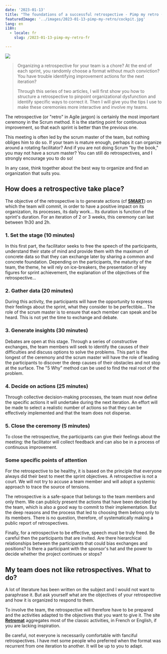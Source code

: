 ```yaml
---
date: '2023-01-13'
title: "The foundations of a successful retrospective - Pimp my retro (1/2)"
featuredImage: '../images/2023-01-13-pimp-my-retro/cockpit.jpg'
lang: en
i18n:
  - locale: fr
    slug: /2023-01-13-pimp-my-retro-fr

---
```


<Image align="right" caption="Photo by Samuele Errico">

![](../images/2023-01-13-pimp-my-retro/cockpit.jpg)

</Image>

> Organizing a retrospective for your team is a chore? At the end of each sprint, you randomly choose a format without much conviction? You have trouble identifying improvement actions for the next iteration?
> 
> Through this series of two articles, I will first show you how to structure a retrospective to pinpoint organizational dysfunction and identify specific ways to correct it. Then I will give you the tips I use to make these ceremonies more interactive and involve my teams.

The retrospective (or "retro" in Agile jargon) is certainly the most important ceremony in the Scrum method. It is the starting point for continuous improvement, so that each sprint is better than the previous one.

This meeting is often led by the scrum master of the team, but nothing obliges him to do so. If your team is mature enough, perhaps it can organize around a rotating facilitator? And if you are not doing Scrum "by the book," you may not have a scrum master? You can still do retrospectives, and I strongly encourage you to do so!

In any case, think together about the best way to organize and find an organization that suits you.

## **How does a retrospective take place?**

The objective of the retrospective is to generate actions (cf **[SMART](https://fr.wikipedia.org/wiki/Objectifs_et_indicateurs_SMART)**) on which the team will commit, in order to have a positive impact on its organization, its processes, its daily work... Its duration is function of the sprint's duration. For an iteration of 2 or 3 weeks, this ceremony can last between 1h30 and 2h.

### 1. Set the stage (10 minutes)

In this first part, the facilitator seeks to free the speech of the participants, understand their state of mind and provide them with the maximum of concrete data so that they can exchange later by sharing a common and concrete foundation. Depending on the participants, the maturity of the team, the theme, he will rely on ice-breakers, the presentation of key figures for sprint achievement, the explanation of the objectives of the retrospective…

### 2. Gather data (20 minutes)

During this activity, the participants will have the opportunity to express their feelings about the sprint, what they consider to be perfectible... The role of the scrum master is to ensure that each member can speak and be heard. This is not yet the time to exchange and debate.

### **3. Generate** insights **(30 minutes)**

Debates are open at this stage. Through a series of constructive exchanges, the team members will seek to identify the causes of their difficulties and discuss options to solve the problems. This part is the longest of the ceremony and the scrum master will have the role of leading the participants to discover the deep causes of their obstacles and not stop at the surface. The "5 Why" method can be used to find the real root of the problem.

### **4. Decide on actions (25 minutes)**

Through collective decision-making processes, the team must now define the specific actions it will undertake during the next iteration. An effort will be made to select a realistic number of actions so that they can be effectively implemented and that the team does not disperse.

### **5. Close the ceremony (5 minutes)**

To close the retrospective, the participants can give their feelings about the meeting: the facilitator will collect feedback and can also be in a process of continuous improvement.

### **Some specific points of attention**

For the retrospective to be healthy, it is based on the principle that everyone always did their best to meet the sprint objectives. A retrospective is not a court. We will not try to accuse a team member and will adopt a systemic approach to trace the source of tensions.

The retrospective is a safe-space that belongs to the team members and only them. We can publicly present the actions that have been decided by the team, which is also a good way to commit to their implementation. But the deep reasons and the process that led to choosing them belong only to its members. There is no question, therefore, of systematically making a public report of retrospectives.

Finally, for a retrospective to be effective, speech must be truly freed. Be careful then the participants that are invited. Are there hierarchical relationships between the participants that could bias exchanges and positions? Is there a participant with the sponsor's hat and the power to decide whether the project continues or stops?

## **My team does not like retrospectives. What to do?**

A lot of literature has been written on the subject and I would not want to paraphrase it. But ask yourself what are the objectives of your retrospective and how it is organized to respond to them.

To involve the team, the retrospective will therefore have to be prepared and the activities adapted to the objectives that you want to give it. The site **[Retromat](https://retromat.org/en/)** aggregates most of the classic activities, in French or English, if you are lacking inspiration.

Be careful, not everyone is necessarily comfortable with fanciful retrospectives. I have met some people who preferred when the format was recurrent from one iteration to another. It will be up to you to adapt.